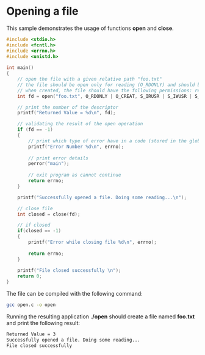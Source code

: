 # Opening a file

This sample demonstrates the usage of functions **open** and **close**. 

```c
#include <stdio.h> 
#include <fcntl.h> 
#include <errno.h> 
#include <unistd.h>
 
int main() 
{      
    // open the file with a given relative path "foo.txt" 
    // the file should be open only for reading (O_RDONLY) and should be created if missing (O_CREAT)
    // when created, the file should have the following permissions: read and write by the owner (S_IRUSR and S_IWUSR) and read-only for the group (S_IRGRP) 
    int fd = open("foo.txt", O_RDONLY | O_CREAT, S_IRUSR | S_IWUSR | S_IRGRP);  

    // print the number of the descriptor
    printf("Returned Value = %d\n", fd); 

    // validating the result of the open operation      
    if (fd == -1) 
    { 
        // print which type of error have in a code (stored in the global errno variable)
        printf("Error Number %d\n", errno);  
          
        // print error details 
        perror("main");       
        
        // exit program as cannot continue
        return errno;           
    } 

    printf("Successfully opened a file. Doing some reading...\n");

    // close file
    int closed = close(fd);

    // if closed
    if(closed == -1)
    {
        printf("Error while closing file %d\n", errno);
        
        return errno; 
    }
    
    printf("File closed successfully \n");
    return 0; 
} 
```

The file can be compiled with the following command:
```sh
gcc open.c -o open
```

Running the resulting application **./open** should create a file named **foo.txt** and print the following result:
```sh
Returned Value = 3
Successfully opened a file. Doing some reading...
File closed successfully
```
